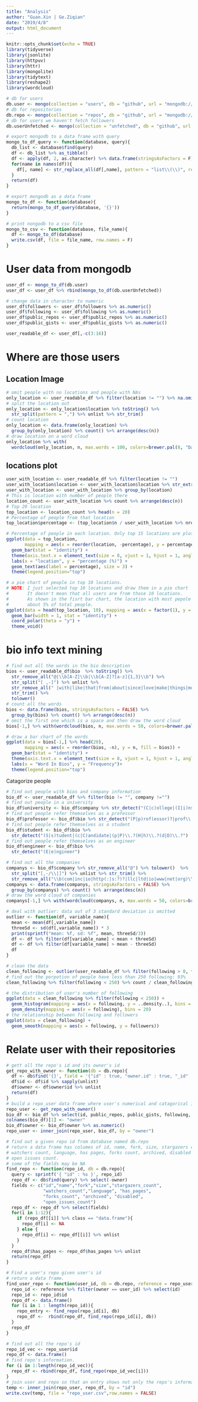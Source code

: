 ```yaml
---
title: "Analysis"
author: "Guan.Xin | Ge.Ziqian"
date: "2019/4/8"
output: html_document
---
```


```r
knitr::opts_chunk$set(echo = TRUE)
library(tidyverse)
library(jsonlite)
library(httpuv)
library(httr)
library(mongolite)
library(tidytext)
library(reshape2)
library(wordcloud)

# db for users
db.user <- mongo(collection = "users", db = "github", url = "mongodb://localhost:27123")
# db for repositories
db.repo <- mongo(collection = "repos", db = "github", url = "mongodb://localhost:27123")
# db for users we haven't fetch followers
db.userUnfetched <- mongo(collection = "unfetched", db = "github", url = "mongodb://localhost:27123")

# export mongodb to a data frame with query
mongo_to_df_query <- function(database, query){
  db_list <- database$find(query)
  df <- db_list %>% as_tibble()
  df <- apply(df, 2, as.character) %>% data.frame(stringsAsFactors = F)
  for(name in names(df)){
    df[, name] <- str_replace_all(df[,name], pattern = "list\\(\\)", replacement = "")
  }
  return(df)
}

# export mongodb as a data frame
mongo_to_df <- function(database){
  return(mongo_to_df_query(database, '{}'))
}

# print nongodb to a csv file  
mongo_to_csv <- function(database, file_name){
  df <- mongo_to_df(database)
  write.csv(df, file = file_name, row.names = F)  
}
```

# User data from mongodb
```r
user_df <- mongo_to_df(db.user)
user_df <- user_df %>% rbind(mongo_to_df(db.userUnfetched))

# change data in character to numeric
user_df$followers <- user_df$followers %>% as.numeric()
user_df$following <- user_df$following %>% as.numeric()
user_df$public_repos <- user_df$public_repos %>% as.numeric()
user_df$public_gists <- user_df$public_gists %>% as.numeric()

user_readable_df <- user_df[,-c(3:16)]
```
# Where are those users

## Location Image

```r
# omit people with no locations and people with NAs
only_location <- user_readable_df %>% filter(location != "") %>% na.omit()
# split the location out
only_location <- only_location$location %>% toString() %>% 
  str_split(pattern = ",") %>% unlist %>% str_trim()
# count location
only_location <- data.frame(only_location) %>% 
  group_by(only_location) %>% count() %>% arrange(desc(n))
# draw location on a word cloud
only_location %>% with(
  wordcloud(only_location, n, max.words = 100, colors=brewer.pal(8, "Dark2")))
```

## locations plot
```r
user_with_location <- user_readable_df %>% filter(location != "")
user_with_location$location <- user_with_location$location %>% str_extract("^([^,|\\\\/])+") %>% unlist()
user_with_location <- user_with_location %>% group_by(location)
# This is location with number of people there
location_count <- user_with_location %>% count %>% arrange(desc(n))
# Top 20 location
top_location <- location_count %>% head(n = 20)
# Percentage of people from that location
top_location$percentage <- (top_location$n / user_with_location %>% nrow) %>% round(digits = 4) * 100

# Percentage of people in each location. Only top 15 locations are ploted
ggplot(data = top_location, 
       mapping = aes(x = reorder(location, -percentage), y = percentage, fill = location)) +
  geom_bar(stat = "identity") +
  theme(axis.text.x = element_text(size = 8, vjust = 1, hjust = 1, angle = 60)) +
  labs(x = "location", y = "percentage (%)") + 
  geom_text(aes(label = percentage), size = 3) +
  theme(legend.position="top")

# a pie chart of people in top 10 locations.
# NOTE: I just selected top 10 locations and draw them in a pie chart
#       It doesn't mean that all users are from those 10 locations.
#       As shown in the fisrt bar chart, the location with most pepole accounts for
#       about 5% of total people.
ggplot(data = head(top_location, 10), mapping = aes(x = factor(1), y = n, fill = location)) +
  geom_bar(width = 1, stat = "identity") +
  coord_polar(theta = "y") +
  theme_void()
```
# bio info text mining
```r
# find out all the words in the bio description
bios <- user_readable_df$bio  %>% toString() %>% 
  str_remove_all("@|\\b[A-Z]\\b|\\b[A-Z]?[a-z]{1,3}\\b") %>%
  str_split("[ ,-]") %>% unlist %>% 
  str_remove_all(" |with|like|that|from|about|since|love|make|things|more|build|\\bs\\b|\\W|[0-9]+") %>% 
  str_trim() %>%
  tolower()
# count all the words
bios <- data.frame(bios, stringsAsFactors = FALSE) %>% 
  group_by(bios) %>% count() %>% arrange(desc(n))
# omit the first one which is a space and then draw the word cloud
bios[-1,] %>% with(wordcloud(bios, n, max.words = 50, colors=brewer.pal(8, "Dark2")))

# draw a bar chart of the words
ggplot(data = bios[-1,] %>% head(20), 
       mapping = aes(x = reorder(bios, -n), y = n, fill = bios)) +
  geom_bar(stat = "identity") +
  theme(axis.text.x = element_text(size = 8, vjust = 1, hjust = 1, angle = 60)) +
  labs(x = "Word In Bios", y = "Frequency")+
  theme(legend.position="top")
```
Catagorize people
```r
# find out people with bios and company information
bio_df <- user_readable_df %>% filter(bio != "", company !="")
# find out people in a university
bio_df$university <- bio_df$company %>% str_detect("(C|c)ollege|(I|i)nstitute|(U|u)niversity|(S|s)chool|(A|a)cademy|.*U\\b|U.*\\b|UC|ETH|Tech|(S|s)tanford")
# find out people refer themselves as a professor
bio_df$professor <- bio_df$bio %>% str_detect("(P|p)rof(essor)?|prof\\.|(S|s)cientist|(r|R)esearcher")
# find out people refer themselves as a student
bio_df$student <- bio_df$bio %>%
  str_detect("(S|s)tudent|(c|C)andidate|(p|P)\\.?(H|h)\\.?(d|D)\\.?")
# find out people refer themselves as an engineer
bio_df$engineer <- bio_df$bio %>% 
  str_detect("(E|e)ngineer")

# find out all the companies
companys <- bio_df$company %>% str_remove_all("@") %>% tolower()  %>%
  str_split("[,-/\\|]") %>% unlist %>% str_trim() %>%
  str_remove_all("\\b(com|inc|io|http(:|s:?)?|llc|ltd|io|www|net|org)\\b|[^\\w\\s]")
companys <- data.frame(companys, stringsAsFactors = FALSE) %>% 
  group_by(companys) %>% count() %>% arrange(desc(n))
# draw the word cloud of companies
companys[-1,] %>% with(wordcloud(companys, n, max.words = 50, colors=brewer.pal(8, "Dark2")))
```

```r
# deal with outlier: data out of 3 standard deviation is omitted
outlier <- function(df, variable_name){
  mean <- mean(df[,variable_name])
  threeSd <- sd(df[,variable_name]) * 3
  print(sprintf("mean: %f, sd: %f", mean, threeSd/3))
  df <- df %>% filter(df[variable_name] < mean + threeSd)
  df <- df %>% filter(df[variable_name] > mean - threeSd)
  df
}

# clean the data
clean_following <- outlier(user_readable_df %>% filter(following > 0, followers > 0), "following") 
# find out the porpotion of people have less than 250 following: 93%
clean_following %>% filter(following < 250) %>% count / clean_following %>% count()

# the distribution of user's number of following
ggplot(data = clean_following %>% filter(following < 250)) +
  geom_histogram(mapping = aes(x = following, y = ..density..), bins = 20) +
  geom_density(mapping = aes(x = following), bins = 20)
# the relationship between following and followers
ggplot(data = clean_following) +
  geom_smooth(mapping = aes(x = following, y = followers)) 
```
# Relate user with their repositories
```r
# gett all the repo's id and its owner's id
get_repo_with_owner <- function(db = db.repo){
  df <- db$find('{}', field = '{"id" : true, "owner.id" : true, "_id" : false }')
  df$id <- df$id %>% sapply(unlist)
  df$owner <- df$owner$id %>% unlist
  return(df)
}
# build a repo_user data frame where user's numerical and catagorical information included
repo_user <- get_repo_with_owner()
bio_df <- bio_df %>% select(id, public_repos, public_gists, following, followers, student, professor, engineer, university)
colnames(bio_df)[1] <- "owner"
bio_df$owner <- bio_df$owner %>% as.numeric()
repo_user <- inner_join(repo_user, bio_df, by = "owner")

# find out a given repo id from database named db.repo
# return a data frame has columes of id, name, fork, size, stargazers count,
# watchers count, language, has pages, forks count, archived, disabled and
# open issues count.
# some of the fields may be NA
find_repo <- function(repo_id, db = db.repo){
  query <- sprintf('{ "id" : %s }', repo_id)
  repo_df <- db$find(query) %>% select(-owner)
  fields <- c("id","name","fork","size","stargazers_count",
              "watchers_count","language", "has_pages", 
              "forks_count", "archived", "disabled",
              "open_issues_count")
  repo_df <- repo_df %>% select(fields)
  for(i in 1:12){
    if (repo_df[[i]] %>% class == "data.frame"){
      repo_df[i] <- NA
    } else {
      repo_df[i] <- repo_df[[i]] %>% unlist
    }
  }
  repo_df$has_pages <- repo_df$has_pages %>% unlist
  return(repo_df)
}

# Find a user's repo given user's id
# return a data frame.
find_user_repo <- function(user_id, db = db.repo, reference = repo_user){
  repo_id <- reference %>% filter(owner == user_id) %>% select(id)
  repo_id <- repo_id$id
  repo_df <- data.frame()
  for (i in 1 : length(repo_id)){
    repo_entry <- find_repo(repo_id[i], db)
    repo_df <-  rbind(repo_df, find_repo(repo_id[i], db))
  }
  repo_df
}

# find out all the repo's id
repo_id_vec <- repo_user$id
repo_df <- data.frame()
# find repo's information. 
for (i in 1:length(repo_id_vec)){
  repo_df <- rbind(repo_df, find_repo(repo_id_vec[i]))
}
# join user and repo so that an entry shows not only the repo's information but also the user's
temp <- inner_join(repo_user, repo_df, by = "id")
write.csv(temp, file = "repo_user.csv",row.names = FALSE)
```


